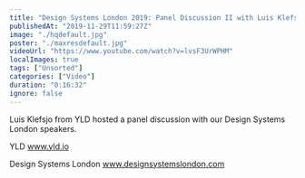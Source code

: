 ```yaml
---
title: "Design Systems London 2019: Panel Discussion II with Luis Klefsjo"
publishedAt: "2019-11-29T11:59:27Z"
image: "./hqdefault.jpg"
poster: "./maxresdefault.jpg"
videoUrl: "https://www.youtube.com/watch?v=lvsF3UrWPHM"
localImages: true
tags: ["Unsorted"]
categories: ["Video"]
duration: "0:16:32"
ignore: false
---
```


Luis Klefsjo from YLD hosted a panel discussion with our Design Systems London speakers.

YLD
www.yld.io

Design Systems London
www.designsystemslondon.com

